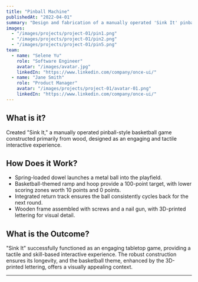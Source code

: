 ```yaml
---
title: "Pinball Machine"
publishedAt: "2022-04-01"
summary: "Design and fabrication of a manually operated 'Sink It' pinball game with a basketball theme, emphasizing tactile interaction and robust wooden construction."
images:
  - "/images/projects/project-01/pin1.png"
  - "/images/projects/project-01/pin2.png"
  - "/images/projects/project-01/pin5.png"
team:
  - name: "Selene Yu"
    role: "Software Engineer"
    avatar: "/images/avatar.jpg"
    linkedIn: "https://www.linkedin.com/company/once-ui/"
  - name: "Jane Smith"
    role: "Product Manager"
    avatar: "/images/projects/project-01/avatar-01.png"
    linkedIn: "https://www.linkedin.com/company/once-ui/"
---
```


## What is it?

Created "Sink It," a manually operated pinball-style basketball game constructed primarily from wood, designed as an engaging and tactile interactive experience.

## How Does it Work?

- Spring-loaded dowel launches a metal ball into the playfield.
- Basketball-themed ramp and hoop provide a 100-point target, with lower scoring zones worth 10 points and 0 points.
- Integrated return track ensures the ball consistently cycles back for the next round.
- Wooden frame assembled with screws and a nail gun, with 3D-printed lettering for visual detail.

## What is the Outcome?

"Sink It" successfully functioned as an engaging tabletop game, providing a tactile and skill-based interactive experience. The robust construction ensures its longevity, and the basketball theme, enhanced by the 3D-printed lettering, offers a visually appealing context.

---